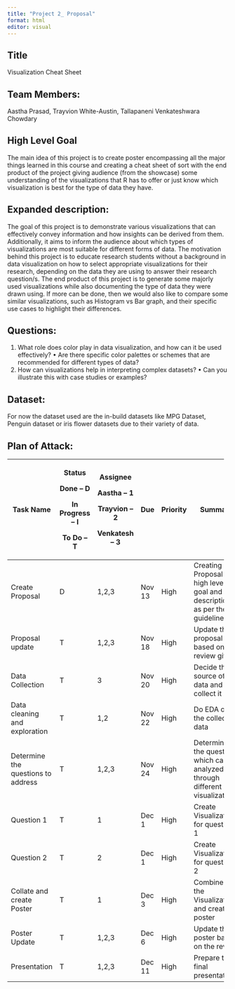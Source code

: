 ---
title: "Project 2_ Proposal"
format: html
editor: visual
---

## Title

Visualization Cheat Sheet

## Team Members: 

Aastha Prasad, Trayvion White-Austin, Tallapaneni Venkateshwara Chowdary

## High Level Goal

The main idea of this project is to create poster encompassing all the major things learned in this course and creating a cheat sheet of sort with the end product of the project giving audience (from the showcase) some 
understanding of the visualizations that R has to offer or just know which visualization is best for the type of data they have.

## **Expanded description:**

The goal of this project is to demonstrate various visualizations that can effectively convey information and how insights can be derived from them. Additionally, it aims to inform the audience about which types of 
visualizations are most suitable for different forms of data. The motivation behind this project is to educate research students without a background in data visualization on how to select appropriate visualizations for 
their research, depending on the data they are using to answer their research question/s. The end product of this project is to generate some majorly used visualizations while also documenting the type of data they were 
drawn using. If more can be done, then we would also like to compare some similar visualizations, such as Histogram vs Bar graph, and their specific use cases to highlight their differences.

## Questions:
1.	What role does color play in data visualization, and how can it be used effectively?
•	Are there specific color palettes or schemes that are recommended for different types of data?
2.	How can visualizations help in interpreting complex datasets?
•	Can you illustrate this with case studies or examples?


## Dataset:
For now the dataset used are the in-build datasets like MPG Dataset, Penguin dataset or iris flower datasets due to their variety of data.

## Plan of Attack:

+------------------------------------+------------------+-------------------+----------+----------+-----------------------------------------------------------------------+
| Task Name                          | Status           | Assignee          | Due      | Priority | Summary                                                               |
|                                    |                  |                   |          |          |                                                                       |
|                                    | Done – D         | **Aastha – 1**    |          |          |                                                                       |
|                                    |                  |                   |          |          |                                                                       |
|                                    | In Progress – I  | **Trayvion – 2**  |          |          |                                                                       |
|                                    |                  |                   |          |          |                                                                       |
|                                    | To Do – T        | **Venkatesh – 3** |          |          |                                                                       |
+====================================+==================+===================+==========+==========+=======================================================================+
| Create Proposal                    | D                | 1,2,3             | Nov 13   | High     | Creating Proposal with high level goal and its description as per the |
|                                    |                  |                   |          |          | guidelines.                                                           |
+------------------------------------+------------------+-------------------+----------+----------+-----------------------------------------------------------------------+
| Proposal update                    | T                | 1,2,3             | Nov 18   | High     | Update the proposal based on review given                             |
+------------------------------------+------------------+-------------------+----------+----------+-----------------------------------------------------------------------+
| Data Collection                    | T                | 3                 | Nov 20   | High     | Decide the source of data and collect it                              |
+------------------------------------+------------------+-------------------+----------+----------+-----------------------------------------------------------------------+
| Data cleaning and exploration      | T                | 1,2               | Nov 22   | High     | Do EDA on the collected data                                          |
+------------------------------------+------------------+-------------------+----------+----------+-----------------------------------------------------------------------+
| Determine the questions to address | T                | 1,2,3             | Nov 24   | High     | Determine the questions which can analyzed through different          |
|                                    |                  |                   |          |          | visualization                                                         |
+------------------------------------+------------------+-------------------+----------+----------+-----------------------------------------------------------------------+
| Question 1                         | T                | 1                 | Dec 1    | High     | Create Visualizations for question 1                                  |
+------------------------------------+------------------+-------------------+----------+----------+-----------------------------------------------------------------------+
| Question 2                         | T                | 2                 | Dec 1    | High     | Create Visualizations for question 2                                  |
+------------------------------------+------------------+-------------------+----------+----------+-----------------------------------------------------------------------+
| Collate and create Poster          | T                | 1                 | Dec 3    | High     | Combine all the Visualizations and create a poster                    |
+------------------------------------+------------------+-------------------+----------+----------+-----------------------------------------------------------------------+
| Poster Update                      | T                | 1,2,3             | Dec 6    | High     | Update the poster based on the review                                 |
+------------------------------------+------------------+-------------------+----------+----------+-----------------------------------------------------------------------+
| Presentation                       | T                | 1,2,3             | Dec 11   | High     | Prepare the final presentation                                        |
+------------------------------------+------------------+-------------------+----------+----------+-----------------------------------------------------------------------+

